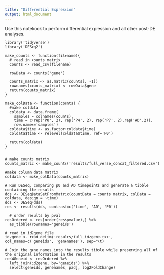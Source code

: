 ```yaml
---
title: "Differential Expression"
output: html_document
---
```



Use this notebook to perform differential expression and all other post-DE
analyses.

```
library('tidyverse')
library('DESeq2')

make_counts <- function(filename){
  # read in counts matrix
  counts <- read_csv(filename)

  rowData <- counts['gene']
  
  counts_matrix <- as.matrix(counts[, -1])
  rownames(counts_matrix) <- rowData$gene
  return(counts_matrix)
}

make_colData <- function(counts) {
  #make coldata
  coldata <- data.frame(
    samples = colnames(counts), 
    time = c(rep('P0', 2), rep('P4', 2), rep('P7', 2),rep('AD',2)),
    row.names='samples')
  coldata$time <- as.factor(coldata$time)
  coldata$time <- relevel(coldata$time, ref='P0')
  
  return(coldata)
}


# make counts matrix
counts_matrix <- make_counts('results/full_verse_concat_filtered.csv')

#make column data matrix
coldata <- make_colData(counts_matrix)

# Run DESeq, comparing p0 and AD timepoints and generate a tibble containing the results
dds <- DESeqDataSetFromMatrix(countData = counts_matrix, colData = coldata, design = ~time)
dds <- DESeq(dds)
res <- results(dds, contrast=c('time', 'AD', 'P0'))

  # order results by pval
resOrdered <- res[order(res$pvalue),] %>% 
  as_tibble(rownames='geneids')

# read in id2gene file
id2gene <- read_delim('results/full_id2gene.txt', col_names=c('geneids', 'genenames'), sep="\t)

# Join the gene names into the results tibble while preserving all of the original information in the results
resWGeneid <- resOrdered %>% 
  left_join(id2gene, by='geneids') %>% 
  select(geneids, genenames, padj, log2FoldChange)

```

